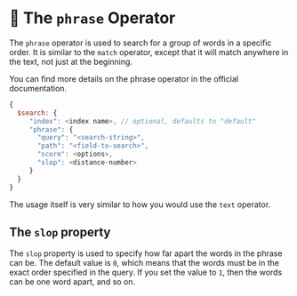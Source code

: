 # 📘 The `phrase` Operator

The `phrase` operator is used to search for a group of words in a specific order. It is similar to the `match` operator, except that it will match anywhere in the text, not just at the beginning.

You can find more details on the phrase operator in the <Link to="https://www.mongodb.com/docs/atlas/atlas-search/phrase/">official documentation</Link>.

```js
{
  $search: {
     "index": <index name>, // optional, defaults to "default"
     "phrase": {
       "query": "<search-string>",
       "path": "<field-to-search>",
       "score": <options>,
       "slop": <distance-number>
     }
  }
}
```
The usage itself is very similar to how you would use the `text` operator.

## The `slop` property

The `slop` property is used to specify how far apart the words in the phrase can be. The default value is `0`, which means that the words must be in the exact order specified in the query. If you set the value to `1`, then the words can be one word apart, and so on.

